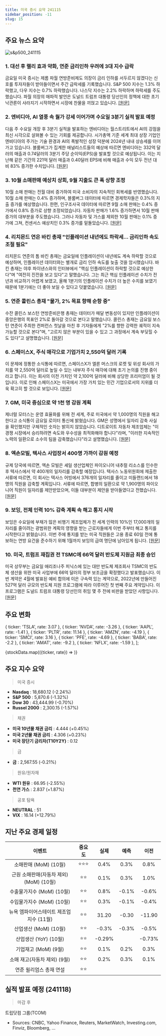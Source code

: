 ```yaml
---
title: 미국 증시 요약 241115
sidebar_position: -11
slug: 15
---
```


## 주요 뉴스 요약

![s&p500_241115](/map/241115.png)

### 1. **대선 후 랠리 효과 약화, 연준 금리인하 우려에 3대 지수 급락**

금요일 미국 증시는 제롬 파월 연방준비제도 의장이 금리 인하를 서두르지 않겠다는 신호를 투자자들이 받아들이면서 주간 급락세를 기록했습니다. S&P 500 지수는 1.3% 하락했고, 다우 지수는 0.7% 하락했습니다. 나스닥 지수는 2.2% 하락하며 하락세를 주도했습니다. 파월 의장의 매파적 발언은 도널드 트럼프 대통령 당선인의 정책에 대한 초기 낙관론이 사라지기 시작하면서 시장에 찬물을 끼얹고 있습니다. [[원문]](https://finance.yahoo.com/news/live/stock-market-today-dow-sp-500-nasdaq-sink-as-post-election-rally-fades-fed-prompts-rate-cut-rethink-143057845.html)

### 2. **엔비디아, AI 열풍 속 월가 강세 이어가며 수요일 3분기 실적 발표 예정**

다음 주 수요일 개장 후 3분기 실적을 발표하는 엔비디아는 월스트리트에서 AI의 강점을 최신 시각으로 살펴볼 수 있는 기회를 제공합니다. 시가총액 기준 세계 최대 상장 기업인 엔비디아의 주가는 기술 환경과 AI의 폭발적인 성장 덕분에 2024년 내내 상승세를 이어가고 있습니다. 블룸버그가 집계한 애널리스트들의 예상에 따르면 엔비디아는 332억 달러의 매출과 0.74달러의 3분기 주당 순이익(EPS)을 발표할 것으로 예상됩니다. 이는 지난해 같은 기간의 221억 달러 매출과 0.40달러 EPS에 비해 매출과 수익 모두 전년 대비 83% 증가한 수치입니다. [[원문]](https://finance.yahoo.com/news/nvidia-to-report-q3-earnings-wednesday-as-ai-fever-continues-to-power-wall-street-185800624.html)

### 3. **10월 소매판매 예상치 상회, 9월 지출도 큰 폭 상향 조정**

10월 소매 판매는 전월 대비 증가하여 미국 소비자의 지속적인 회복세를 반영했습니다. 10월 소매 판매는 0.4% 증가하며, 블룸버그 데이터에 따르면 경제학자들은 0.3%의 지출 증가를 예상했습니다. 한편, 인구조사국 데이터에 따르면 9월 소매 판매는 0.4% 증가에서 0.8% 증가로 상향 조정되었습니다. 자동차 판매가 1.6% 증가하면서 10월 판매 증가의 대부분을 주도했습니다. 그러나 자동차 및 가스를 제외한 10월 판매는 0.1% 증가에 그쳐, 컨센서스 예상치인 0.3% 증가를 밑돌았습니다. [[원문]](https://finance.yahoo.com/news/october-retail-sales-top-estimates-september-spending-revised-sharply-higher-133733716.html)

### 4. **리치몬드 연은 바킨 총재 "인플레이션 내년에도 하락세... 금리인하 속도 조절 필요"**

리치몬드 연준의 톰 바킨 총재는 금요일에 인플레이션이 내년에도 계속 하락할 것으로 예상하며, 인플레이션 데이터와는 별개로 금리 인하 속도를 늦출 것을 암시했습니다. 바킨 총재는 야후 파이낸스와의 인터뷰에서 "핵심 인플레이션이 하락할 것으로 예상한다"며 "여전히 진전을 보고 있다"고 말했습니다. 그는 최근 핵심 인플레이션 수치가 전년과 비교하기 어렵게 보였고, 올해 1분기의 인플레이션 수치가 더 높은 수치를 보였기 때문에 1분기에는 더 좋아 보일 수 있다고 덧붙였습니다. [[원문]](https://finance.yahoo.com/news/richmond-feds-barkin-expects-inflation-will-fall-into-next-year-hints-at-slowing-rate-cut-pace-202637105.html)

### 5. **연준 콜린스 총재 "물가, 2% 목표 향해 순항 중"**

수잔 콜린스 보스턴 연방준비은행 총재는 데이터가 매달 변동성이 있지만 인플레이션이 중앙은행의 목표인 2%로 돌아갈 것으로 본다고 말했습니다. 콜린스 총재는 금요일 보스턴 연준이 주최한 컨퍼런스 첫날을 마친 후 기자들에게 "2%를 향한 강력한 궤적이 지속 가능할 것으로 본다"며, "고르지 않은 부분이 있을 수 있고 그 과정에서 계속 부딪힐 수도 있다"고 설명했습니다. [[원문]](https://www.bloomberg.com/news/articles/2024-11-15/fed-s-collins-says-inflation-on-strong-trajectory-to-2-goal?srnd=phx-markets&embedded-checkout=true)

### 6. **스페이스X, 주식 매각으로 기업가치 2,550억 달러 기록**

이 문제에 정통한 소식통에 따르면, 스페이스X가 엘론 머스크의 로켓 및 위성 회사의 가치를 약 2,550억 달러로 높일 수 있는 내부자 주식 매각에 대해 초기 논의를 진행 중이라고 합니다. 이는 회사의 이전 가치인 약 2,100억 달러에 비해 상당한 프리미엄이 될 것입니다. 이로 인해 스페이스X는 미국에서 가장 가치 있는 민간 기업으로서의 지위를 더욱 확고히 할 것으로 보입니다. [[원문]](https://www.bloomberg.com/news/articles/2024-11-15/spacex-share-sale-said-to-value-company-around-255-billion?srnd=homepage-asia&embedded-checkout=true)

### 7. **GM, 미국 중심으로 약 1천 명 감원 계획**

제너럴 모터스는 운영 효율화를 위해 전 세계, 주로 미국에서 약 1,000명의 직원을 해고한다고 소식통이 금요일 로이터 통신에 밝혔습니다. GM은 성명에서 일자리 감축 사실을 확인했지만 구체적인 숫자는 밝히지 않았습니다. 디트로이트 자동차 제조업체는 "이 경쟁 시장에서 승리하려면 속도와 우수성을 최적화해야 합니다"라며, "이러한 지속적인 노력의 일환으로 소수의 팀을 감축했습니다"라고 설명했습니다. [[원문]](https://www.reuters.com/business/autos-transportation/gm-laying-off-nearly-1000-workers-most-us-source-says-2024-11-15/)

### 8. **엑손모빌, 텍사스 사업장서 400명 가까이 감원 예정**

규제 당국에 따르면, 엑손 모빌은 셰일 생산업체인 파이오니어 내추럴 리소스를 인수한 후 텍사스에서 약 400개의 일자리를 감축할 예정입니다. 텍사스 노동위원회에 제출한 서류에 따르면, 이 회사는 텍사스 어빙에서 376개의 일자리를 줄이고 미들랜드에서 18명의 직원을 감축할 계획입니다. 서류에 따르면, 합병의 일환으로 약 1,900명의 파이오니어 직원이 일자리를 제안받았으며, 이들 대부분이 제안을 받아들였다고 전했습니다. [[원문]](https://www.reuters.com/business/energy/exxon-mobil-cuts-nearly-400-jobs-texas-regulatory-filing-2024-11-14/)

### 9. **보잉, 전체 인력 10% 감축 계획 속 해고 통지 시작**

보잉은 수요일에 부채가 많은 비행기 제조업체가 전 세계 인력의 10%인 17,000개의 일자리를 줄이려는 광범위한 계획의 영향을 받는 근로자들에게 이번 주부터 해고 통지를 시작한다고 밝혔습니다. 이번 주에 통지를 받는 미국 직원들은 고용 종료 60일 전에 통보하는 연방 요건을 준수하기 위해 1월까지 보잉의 급여 명단에 남아있게 됩니다. [[원문]](https://www.reuters.com/business/aerospace-defense/boeing-starts-issuing-layoff-notices-starting-this-week-2024-11-13/)

### 10. **미국, 트럼프 재집권 전 TSMC에 66억 달러 반도체 지원금 최종 승인**

미국 상무부는 금요일 애리조나주 피닉스에 있는 대만 반도체 제조회사 TSMC의 반도체 생산을 위한 미국 사업부에 66억 달러의 정부 보조금을 확정했다고 발표했습니다. 이번 계약은 4월에 발표된 예비 합의에 이은 구속력 있는 계약으로, 2022년에 만들어진 527억 달러 규모의 반도체 지원 프로그램에 따라 이루어진 첫 번째 주요 계약입니다. 이 프로그램은 도널드 트럼프 대통령 당선인의 취임 몇 주 전에 비판을 받았던 사항입니다. [[원문]](https://www.reuters.com/technology/us-finalizes-66-billion-chips-award-tsmc-ahead-trump-return-2024-11-15/)

## 주요 변화

  { ticker: 'TSLA', rate: 3.07 },
  { ticker: 'NVDA', rate: -3.26 },
  { ticker: 'AAPL', rate: -1.41 },
  { ticker: 'PLTR', rate: 11.14 },
  { ticker: 'AMZN', rate: -4.19 },
  { ticker: 'SMCI', rate: 3.16 },
  { ticker: 'PFE', rate: -4.69 },
  { ticker: 'BABA', rate: -2.2 },
  { ticker: 'AMAT', rate: -9.2 },
  { ticker: 'NFLX', rate: -1.59 },
];

{stockData.map(({ticker, rate}) => <StockCardMini key={ticker} ticker={ticker} rate={rate}></StockCardMini>)}

## 주요 지수 요약

> 미국 증시

- **Nasdaq** : 18,680.12 (-2.24%)
- **S&P 500** : 5,870.6 (-1.32%)
- **Dow 30** : 43,444.99 (-0.70%)
- **Russel 2000** : 2,300.15 (-1.57%)

> 채권

- **미국 10년물 채권 금리** : 4.444 (+0.45%)
- **미국 2년물 채권 금리** : 4.306 (+0.23%)
- **미국 장단기 금리차(T10Y2Y)** : 0.12

> 금

- **금** : 2,567.55 (-0.21%)

> 원유/원자재

- **WTI 원유** : 66.95 (-2.55%)
- **천연 가스** : 2.837 (+1.87%)

> 공포 탐욕

- **NEUTRAL** : 51
- **VIX** : 16.14 (+12.79%)

## 지난 주요 경제 일정

|                  이벤트                  | 중요도 |  실제  | 예측  |  이전  |
| :--------------------------------------: | :----: | :----: | :---: | :----: |
|          소매판매 (MoM) (10월)           | ⭐⭐⭐ |  0.4%  | 0.3%  |  0.8%  |
| 근원 소매판매(자동차 제외) (MoM) (10월)  |  ⭐⭐  |  0.1%  | 0.3%  |  1.0%  |
|        수출물가지수 (MoM) (10월)         |  ⭐⭐  |  0.8%  | -0.1% | -0.6%  |
|        수입물가지수 (MoM) (10월)         |  ⭐⭐  |  0.3%  | -0.1% | -0.4%  |
| 뉴욕 엠파이어스테이트 제조업 지수 (11월) |  ⭐⭐  | 31.20  | -0.30 | -11.90 |
|          산업생산 (MoM) (10월)           |  ⭐⭐  | -0.3%  | -0.3% | -0.5%  |
|          산업생산 (YoY) (10월)           |  ⭐⭐  | -0.29% |       | -0.73% |
|           기업재고 (MoM) (9월)           |  ⭐⭐  |  0.1%  | 0.2%  |  0.3%  |
|       소매 재고(자동차 제외) (9월)       |  ⭐⭐  |  0.2%  | 0.3%  |  0.1%  |
|         연준 윌리엄스 총재 연설          |  ⭐⭐  |        |       |        |

## 실적 발표 예정 (241118)

> 마감 후

트립닷컴 그룹(TCOM)

- Sources: CNBC, Yahoo Finance, Reuters, MarketWatch, Investing.com, Finviz, Bloomberg, ...
